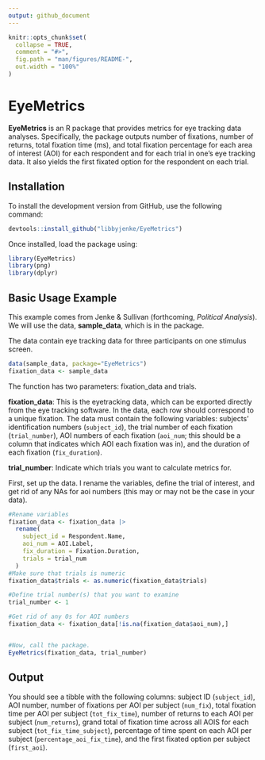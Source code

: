 ```yaml
---
output: github_document
---
```


<!-- README.md is generated from README.Rmd. Please edit that file -->

```r
knitr::opts_chunk$set(
  collapse = TRUE,
  comment = "#>",
  fig.path = "man/figures/README-",
  out.width = "100%"
)
```

# EyeMetrics

<!-- badges: start -->
<!-- badges: end -->

**EyeMetrics** is an R package that provides metrics for eye tracking data analyses. Specifically, the package outputs number of fixations, number of returns, total fixation time (ms), and total fixation percentage for each area of interest (AOI) for each respondent and for each trial in one's eye tracking data. It also yields the first fixated option for the respondent on each trial.

## Installation

To install the development version from GitHub, use the following command:
  
```r
devtools::install_github("libbyjenke/EyeMetrics")
```

Once installed, load the package using:

```r
library(EyeMetrics)
library(png)
library(dplyr)
```

## Basic Usage Example

This example comes from Jenke & Sullivan (forthcoming, *Political Analysis*). We will use the data, **sample_data**, which is in the package.

The data contain eye tracking data for three participants on one stimulus screen. 

```r
data(sample_data, package="EyeMetrics")
fixation_data <- sample_data
```

The function has two parameters: fixation_data and trials. 

**fixation_data**: This is the eyetracking data, which can be exported directly from the eye tracking software. In the data, each row should correspond to a unique fixation. The data must contain the following variables: subjects' identification numbers (`subject_id`), the trial number of each fixation (`trial_number`), AOI numbers of each fixation (`aoi_num`; this should be a column that indicates which AOI each fixation was in), and the duration of each fixation (`fix_duration`). 

**trial_number**: Indicate which trials you want to calculate metrics for.

First, set up the data. I rename the variables, define the trial of interest, and get rid of any NAs for aoi numbers (this may or may not be the case in your data). 

```r

#Rename variables
fixation_data <- fixation_data |>
  rename(
    subject_id = Respondent.Name,
    aoi_num = AOI.Label,
    fix_duration = Fixation.Duration,
    trials = trial_num
  )
#Make sure that trials is numeric
fixation_data$trials <- as.numeric(fixation_data$trials)

#Define trial number(s) that you want to examine
trial_number <- 1

#Get rid of any 0s for AOI numbers
fixation_data <- fixation_data[!is.na(fixation_data$aoi_num),]


#Now, call the package.
EyeMetrics(fixation_data, trial_number) 
```

## Output
You should see a tibble with the following columns: subject ID (`subject_id`), AOI number, number of fixations per AOI per subject (`num_fix`), total fixation time per AOI per subject (`tot_fix_time`), number of returns to each AOI per subject (`num_returns`), grand total of fixation time across all AOIS for each subject (`tot_fix_time_subject`), percentage of time spent on each AOI per subject (`percentage_aoi_fix_time`), and the first fixated option per subject (`first_aoi`).


